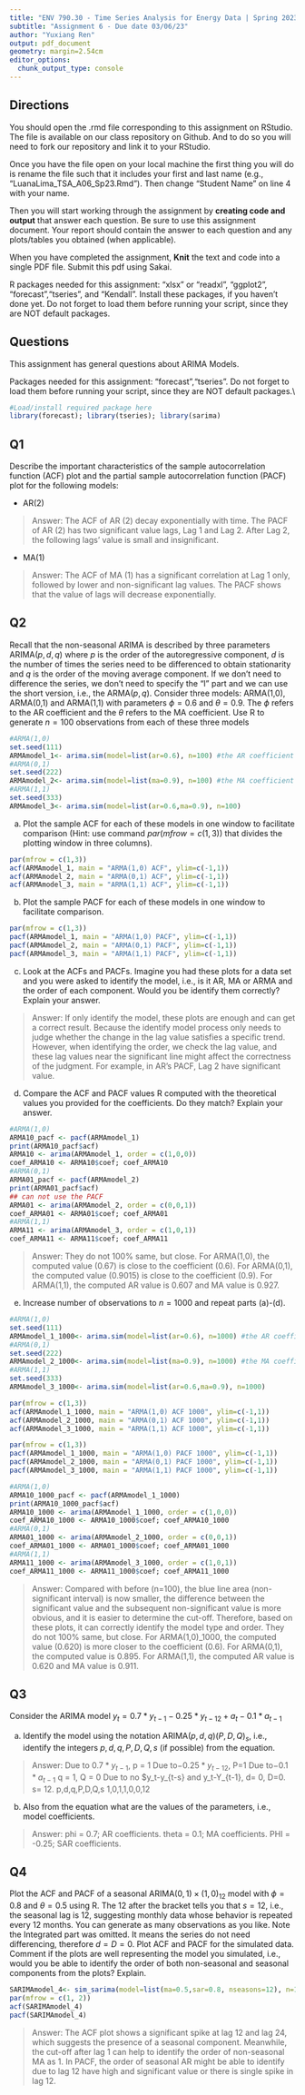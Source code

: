 ```yaml
---
title: "ENV 790.30 - Time Series Analysis for Energy Data | Spring 2023"
subtitle: "Assignment 6 - Due date 03/06/23"
author: "Yuxiang Ren"
output: pdf_document
geometry: margin=2.54cm
editor_options: 
  chunk_output_type: console
---
```

  
## Directions
  
You should open the .rmd file corresponding to this assignment on RStudio. The file is available on our class repository on Github. And to do so you will need to fork our repository and link it to your RStudio.  

Once you have the file open on your local machine the first thing you will do is rename the file such that it includes your first and last name (e.g., "LuanaLima_TSA_A06_Sp23.Rmd"). Then change "Student Name" on line 4 with your name. 

Then you will start working through the assignment by  **creating code and output** that answer each question. Be sure to use this assignment document. Your report should contain the answer to each question and any plots/tables you obtained (when applicable).

When you have completed the assignment, **Knit** the text and code into a single PDF file. Submit this pdf using Sakai. 

R packages needed for this assignment: "xlsx" or "readxl", "ggplot2", "forecast","tseries", and "Kendall". Install these packages, if you haven't done yet. Do not forget to load them before running your script, since they are NOT default packages.

## Questions 

This assignment has general questions about ARIMA Models. 

Packages needed for this assignment: "forecast","tseries". Do not forget to load them before running your script, since they are NOT default packages.\\

```r
#Load/install required package here
library(forecast); library(tseries); library(sarima)
```


## Q1
Describe the important characteristics of the sample autocorrelation function (ACF) plot and the partial sample autocorrelation function (PACF) plot for the following models: 


* AR(2)

> Answer: 
The ACF of AR (2) decay exponentially with time. The PACF of AR (2) has two significant value lags,  Lag 1 and Lag 2. After Lag 2, the following lags' value is small and insignificant.

* MA(1)

> Answer: 
The ACF of MA (1) has a significant correlation at Lag 1 only, followed by lower and non-significant lag values. The PACF shows that the value of lags will decrease exponentially. 


## Q2
Recall that the non-seasonal ARIMA is described by three parameters ARIMA$(p,d,q)$ where $p$ is the order of the autoregressive component, $d$ is the number of times the series need to be differenced to obtain stationarity and $q$ is the order of the moving average component. If we don't need to difference the series, we don't need to specify the "I" part and we can use the short version, i.e., the ARMA$(p,q)$. Consider three models: ARMA(1,0), ARMA(0,1) and ARMA(1,1) with parameters $\phi=0.6$ and $\theta= 0.9$. The $\phi$ refers to the AR coefficient and the $\theta$ refers to the MA coefficient. Use R to generate $n=100$ observations from each of these three models

```r
#ARMA(1,0)
set.seed(111)
ARMAmodel_1<- arima.sim(model=list(ar=0.6), n=100) #the AR coefficient is 0.6
#ARMA(0,1)
set.seed(222)
ARMAmodel_2<- arima.sim(model=list(ma=0.9), n=100) #the MA coefficient is 0.9
#ARMA(1,1)
set.seed(333)
ARMAmodel_3<- arima.sim(model=list(ar=0.6,ma=0.9), n=100)

```


(a) Plot the sample ACF for each of these models in one window to facilitate comparison (Hint: use command $par(mfrow=c(1,3))$ that divides the plotting window in three columns).  

```r
par(mfrow = c(1,3))
acf(ARMAmodel_1, main = "ARMA(1,0) ACF", ylim=c(-1,1))
acf(ARMAmodel_2, main = "ARMA(0,1) ACF", ylim=c(-1,1))
acf(ARMAmodel_3, main = "ARMA(1,1) ACF", ylim=c(-1,1))
```


(b) Plot the sample PACF for each of these models in one window to facilitate comparison.  

```r
par(mfrow = c(1,3))
pacf(ARMAmodel_1, main = "ARMA(1,0) PACF", ylim=c(-1,1))
pacf(ARMAmodel_2, main = "ARMA(0,1) PACF", ylim=c(-1,1))
pacf(ARMAmodel_3, main = "ARMA(1,1) PACF", ylim=c(-1,1))
```

(c) Look at the ACFs and PACFs. Imagine you had these plots for a data set and you were asked to identify the model, i.e., is it AR, MA or ARMA and the order of each component. Would you be identify them correctly? Explain your answer.

> Answer:
If only identify the model, these plots are enough and can get a correct result. Because the identify model process only needs to judge whether the change in the lag value satisfies a specific trend. However, when identifying the order, we check the lag value, and these lag values near the significant line might affect the correctness of the judgment. For example, in AR's PACF, Lag 2 have significant value.

(d) Compare the ACF and PACF values R computed with the theoretical values you provided for the coefficients. Do they match? Explain your answer.
```r
#ARMA(1,0)
ARMA10_pacf <- pacf(ARMAmodel_1)
print(ARMA10_pacf$acf)
ARMA10 <- arima(ARMAmodel_1, order = c(1,0,0))
coef_ARMA10 <- ARMA10$coef; coef_ARMA10
#ARMA(0,1)
ARMA01_pacf <- pacf(ARMAmodel_2)
print(ARMA01_pacf$acf)
## can not use the PACF
ARMA01 <- arima(ARMAmodel_2, order = c(0,0,1))
coef_ARMA01 <- ARMA01$coef; coef_ARMA01
#ARMA(1,1)
ARMA11 <- arima(ARMAmodel_3, order = c(1,0,1))
coef_ARMA11 <- ARMA11$coef; coef_ARMA11

```
> Answer:
They do not 100% same, but close.
For ARMA(1,0), the computed value (0.67) is close to the coefficient (0.6).
For ARMA(0,1), the computed value (0.9015) is close to the coefficient (0.9).
For ARMA(1,1), the computed AR value is 0.607 and MA value is 0.927.


(e) Increase number of observations to $n=1000$ and repeat parts (a)-(d).

```r
#ARMA(1,0)
set.seed(111)
ARMAmodel_1_1000<- arima.sim(model=list(ar=0.6), n=1000) #the AR coefficient is 0.6
#ARMA(0,1)
set.seed(222)
ARMAmodel_2_1000<- arima.sim(model=list(ma=0.9), n=1000) #the MA coefficient is 0.9
#ARMA(1,1)
set.seed(333)
ARMAmodel_3_1000<- arima.sim(model=list(ar=0.6,ma=0.9), n=1000)

par(mfrow = c(1,3))
acf(ARMAmodel_1_1000, main = "ARMA(1,0) ACF 1000", ylim=c(-1,1))
acf(ARMAmodel_2_1000, main = "ARMA(0,1) ACF 1000", ylim=c(-1,1))
acf(ARMAmodel_3_1000, main = "ARMA(1,1) ACF 1000", ylim=c(-1,1))

par(mfrow = c(1,3))
pacf(ARMAmodel_1_1000, main = "ARMA(1,0) PACF 1000", ylim=c(-1,1))
pacf(ARMAmodel_2_1000, main = "ARMA(0,1) PACF 1000", ylim=c(-1,1))
pacf(ARMAmodel_3_1000, main = "ARMA(1,1) PACF 1000", ylim=c(-1,1))

#ARMA(1,0)
ARMA10_1000_pacf <- pacf(ARMAmodel_1_1000)
print(ARMA10_1000_pacf$acf)
ARMA10_1000 <- arima(ARMAmodel_1_1000, order = c(1,0,0))
coef_ARMA10_1000 <- ARMA10_1000$coef; coef_ARMA10_1000
#ARMA(0,1)
ARMA01_1000 <- arima(ARMAmodel_2_1000, order = c(0,0,1))
coef_ARMA01_1000 <- ARMA01_1000$coef; coef_ARMA01_1000
#ARMA(1,1)
ARMA11_1000 <- arima(ARMAmodel_3_1000, order = c(1,0,1))
coef_ARMA11_1000 <- ARMA11_1000$coef; coef_ARMA11_1000
```

> Answer: 
Compared with before (n=100), the blue line area (non-significant interval) is now smaller, the difference between the significant value and the subsequent non-significant value is more obvious, and it is easier to determine the cut-off. Therefore, based on these plots, it can correctly identify the model type and order.
They do not 100% same, but close.
For ARMA(1,0)_1000, the computed value (0.620) is more closer to the coefficient (0.6).
For ARMA(0,1), the computed value is 0.895.
For ARMA(1,1), the computed AR value is 0.620 and MA value is 0.911.


## Q3

Consider the ARIMA model $y_t=0.7*y_{t-1}-0.25*y_{t-12}+a_t-0.1*a_{t-1}$


(a) Identify the model using the notation ARIMA$(p,d,q)(P,D,Q)_ s$, i.e., identify the integers $p,d,q,P,D,Q,s$ (if possible) from the equation.

> Answer: 
Due to $0.7*y_{t-1}$, p = 1
Due to$-0.25*y_{t-12}$, P=1
Due to$-0.1*a_{t-1}$ q = 1, Q = 0
Due to no $y_t-y_{t-s} and y_t-Y_{t-1}, d= 0, D=0.
s= 12.
p,d,q,P,D,Q,s
1,0,1,1,0,0,12

(b) Also from the equation what are the values of the parameters, i.e., model coefficients. 

> Answer: 
phi = 0.7; AR coefficients.
theta = 0.1; MA coefficients.
PHI = -0.25; SAR coefficients.

## Q4

Plot the ACF and PACF of a seasonal ARIMA$(0, 1)\times(1, 0)_{12}$ model with $\phi =0 .8$ and $\theta = 0.5$ using R. The $12$ after the bracket tells you that $s=12$, i.e., the seasonal lag is 12, suggesting monthly data whose behavior is repeated every 12 months. You can generate as many observations as you like. Note the Integrated part was omitted. It means the series do not need differencing, therefore $d=D=0$. Plot ACF and PACF for the simulated data. Comment if the plots are well representing the model you simulated, i.e., would you be able to identify the order of both non-seasonal and seasonal components from the plots? Explain.

```r
SARIMAmodel_4<- sim_sarima(model=list(ma=0.5,sar=0.8, nseasons=12), n=1000) 
par(mfrow = c(1, 2))
acf(SARIMAmodel_4)
pacf(SARIMAmodel_4)

```
> Answer: 
The ACF plot shows a significant spike at lag 12 and lag 24, which suggests the presence of a seasonal component. Meanwhile, the cut-off after lag 1 can help to identify the order of non-seasonal MA as 1. In PACF, the order of seasonal AR might be able to identify due to lag 12 have high and significant value or there is single spike in lag 12.
